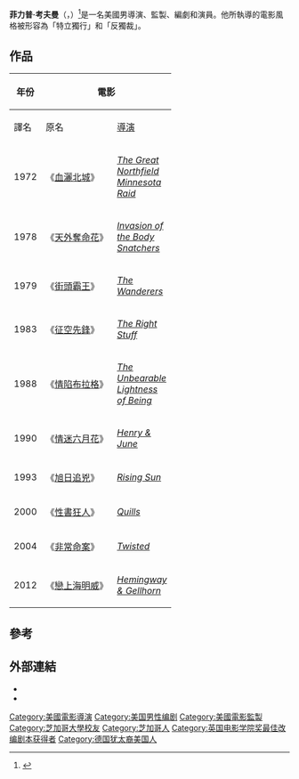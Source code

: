 {{Link style|time=2015-12-13T15:17:30+00:00}}
{{noteTA
|G1=Show
|G2=Movie
|1=zh-hk:性書狂人; zh-tw:鵝毛筆; zh-cn:鹅毛笔;
|2=zh-hans:情迷六月花;zh-tw:第三情;
|3=zh-hans:征空先鋒;zh-tw:太空先鋒;
}}
{{Infobox entertainer
| type = 導演
| name = 菲力普·考夫曼
| foreignname = Philip Kaufman
| image = Philip Kaufman 03.jpg
| birthdate = {{Birth date and age|1936|10|23}}
| birthplace = {{USA}}[[伊利諾州|伊利諾州]]，[[芝加哥|芝加哥]]
| spouse = Rose Kaufman（1958年－2009年）
| yearsactive = 1965年至今
| occupation = 導演，編劇，監製，演員
| baftaawards = '''[[BAFTA獎最佳改編劇本|最佳改編劇本]]'''<br>1988 《[[情陷布拉格|情陷布拉格]]》
| awards = '''[[土星獎|土星獎]][[土星獎最佳導演|最佳導演]]'''<br>1978 《[[天外奪命花|天外奪命花]]》<br> '''KCFCC Award for Best Director'''<br>1983 《[[征空先鋒|征空先鋒]]》<br> '''[[National_Society_of_Film_Critics_Award_for_Best_Director|NSFC Award for Best Director]]'''<br>1988 《情陷布拉格》
}}
'''菲力普·考夫曼'''（{{lang-en|Philip Kaufman}}，{{bd|1936年|10月23日||}}）<ref name="IMDb">{{cite web|last1=Kaufman|first1=Philip|title=Biography|url=http://www.imdb.com/name/nm0442241/bio?ref_=nm_ov_bio_sm|website=IMDb|accessdate=2016-09-25}}</ref>是一名美國男導演、監製、編劇和演員。他所執導的電影風格被形容為「特立獨行」和「反獨裁」。

==作品==
{| class="wikitable"
! rowspan="2" width="33"| 年份
! colspan="2"| 電影
! colspan="4"| 職務
|-
! 譯名 !! 原名
! width=65 |[[電影導演|導演]]
! width=65 |[[編劇|編劇]]
|-align="center"
| align="center"| 1972
|《[[血灑北城|血灑北城]]》
| align="left"| ''[[:en:The_Great_Northfield_Minnesota_Raid|The Great Northfield Minnesota Raid]]''
| {{yes}}
| {{yes}}
|-align="center"
| align="center"| 1978
|《[[天外奪命花|天外奪命花]]》
| align="left"| ''[[:en:Invasion_of_the_Body_Snatchers_(1978_film)|Invasion of the Body Snatchers]]''
| {{yes}}
|
|-align="center"
| align="center"| 1979
|《[[街頭霸王_(1979年電影)|街頭霸王]]》
| align="left"| ''[[:en:The_Wanderers_(1979_film)|The Wanderers]]''
| {{yes}}
| {{yes}}
|-align="center"
| align="center"| 1983
|《[[征空先鋒|征空先鋒]]》
| align="left"| ''[[:en:The_Right_Stuff_(film)|The Right Stuff]]''
| {{yes}}
| {{yes}}
|-align="center"
| align="center"| 1988
|《[[情陷布拉格|情陷布拉格]]》
| align="left"| ''[[:en:The_Unbearable_Lightness_of_Being_(film)|The Unbearable Lightness of Being]]''
| {{yes}}
| {{yes}}
|-align="center"
| align="center"| 1990
|《[[情迷六月花|情迷六月花]]》
| align="left"| ''[[:en:Henry_&_June|Henry & June]]''
| {{yes}}
| {{yes}}
|-align="center"
| align="center"| 1993
|《[[旭日追兇|旭日追兇]]》
| align="left"| ''[[:en:Rising_Sun_(film)|Rising Sun]]''
| {{yes}}
| {{yes}}
|-align="center"
| align="center"| 2000
|《[[性書狂人|性書狂人]]》
| align="left"| ''[[:en:Quills_(film)|Quills]]''
| {{yes}}
|
|-align="center"
| align="center"| 2004
|《[[非常命案|非常命案]]》
| align="left"| ''[[:en:Twisted_(2004_film)|Twisted]]''
| {{yes}}
|
|-align="center"
| align="center"| 2012
|《[[戀上海明威|戀上海明威]]》
| align="left"| ''[[:en:Hemingway_&_Gellhorn|Hemingway & Gellhorn]]''
| {{yes}}
|
|}

==參考==
{{reflist}}

==外部連結==
* {{official|http://www.philipkaufman.com/}}
* {{imdb name|0442241}}

{{國家影評人協會獎最佳導演}}
{{英国电影学院奖最佳改編劇本}}
{{Authority control}}
{{DEFAULTSORT:Kaufman, Philip}}
[[Category:美國電影導演|Category:美國電影導演]]
[[Category:美国男性编剧|Category:美国男性编剧]]
[[Category:美國電影監製|Category:美國電影監製]]
[[Category:芝加哥大學校友|Category:芝加哥大學校友]]
[[Category:芝加哥人|Category:芝加哥人]]
[[Category:英国电影学院奖最佳改编剧本获得者|Category:英国电影学院奖最佳改编剧本获得者]]
[[Category:德国犹太裔美国人|Category:德国犹太裔美国人]]